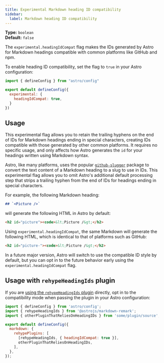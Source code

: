 ```yaml
---
title: Experimental Markdown heading ID compatibility
sidebar:
  label: Markdown heading ID compatibility
---
```



<p>

**Type:** `boolean`<br />
**Default:** `false`<br />
<Since v="5.5.0" />
</p>

The `experimental.headingIdCompat` flag makes the IDs generated by Astro for Markdown headings compatible with common platforms like GitHub and npm.

To enable heading ID compatibility, set the flag to `true` in your Astro configuration:

```js title="astro.config.mjs" ins={4-6}
import { defineConfig } from "astro/config"

export default defineConfig({
  experimental: {
    headingIdCompat: true,
  }
})
```

## Usage

This experimental flag allows you to retain the trailing hyphens on the end of IDs for Markdown headings ending in special characters, creating IDs compatible with those generated by other common platforms. It requires no specific usage, and only affects how Astro generates the `id` for your headings written using Markdown syntax.

Astro, like many platforms, uses the popular [`github-slugger`](https://github.com/Flet/github-slugger) package to convert the text content of a Markdown heading to a slug to use in IDs. This experimental flag allows you to omit Astro's additional default processing step that strips a trailing hyphen from the end of IDs for headings ending in special characters.

For example, the following Markdown heading:

```md
## `<Picture />`
```

will generate the following HTML in Astro by default:

```html "picture"
<h2 id="picture"><code>&lt;Picture /&gt;</h2>
```

Using `experimental.headingIdCompat`, the same Markdown will generate the following HTML, which is identical to that of platforms such as GitHub:

```html "picture-"
<h2 id="picture-"><code>&lt;Picture /&gt;</h2>
```

In a future major version, Astro will switch to use the compatible ID style by default, but you can opt in to the future behavior early using the `experimental.headingIdCompat` flag.

## Usage with `rehypeHeadingIds` plugin

If you are [using the `rehypeHeadingIds` plugin](/en/guides/markdown-content/#heading-ids-and-plugins) directly, opt in to the compatibility mode when passing the plugin in your Astro configuration:


```js title="astro.config.mjs" {8}
import { defineConfig } from 'astro/config';
import { rehypeHeadingIds } from '@astrojs/markdown-remark';
import { otherPluginThatReliesOnHeadingIDs } from 'some/plugin/source';

export default defineConfig({
  markdown: {
    rehypePlugins: [
      [rehypeHeadingIds, { headingIdCompat: true }],
      otherPluginThatReliesOnHeadingIDs,
    ],
  },
});
```
